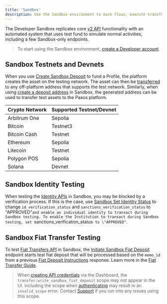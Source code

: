 ```yaml
---
title: 'Sandbox'
description: Use the Sandbox environment to mock flows, execute transfers and test integrations.
---
```


[v2-api]: /api/v2
[sandbox-account]: https://dashboard.sandbox.paxos.com/
[create-sandbox-deposit]: /api-reference/sandbox-deposits/create-sandbox-deposit
[create-deposit-address]: /api-reference/deposit-addresses/create-deposit-address
[crypto-withdrawal]: /api-reference/crypto-withdrawals/create-crypto-withdrawal
[identity]: /api-reference/identity
[sandbox-identity]: /api-reference/sandbox-identity/sandbox-set-identity-status
[fiat]: /api-reference/fiat-transfers
[sandbox-fiat]: /api-reference/sandbox-fiat-transfers
[fiat-instructions]: /api-reference/fiat-transfers/list-fiat-deposit-instructions
[fiat-guide]: developer/fiat-transfers/quickstart.mdx#2-send-fiat-to-paxos
[credentials]: developer/credentials.mdx
[authenticate]: developer/authenticate.mdx
[Support]: https://support.paxos.com

The Developer Sandbox replicates core [v2 API][v2-api] functionality with an automated system that uses test fund to simulate normal activities, including a few Sandbox-only endpoints.

> To start using the Sandbox environment, [create a Developer account][sandbox-account].

## Sandbox Testnets and Devnets

When you use [Create Sandbox Deposit][create-sandbox-deposit] to fund a Profile, the platform creates the asset on the testing network.
The asset can then be [transferred][crypto-withdrawal] to any off-platform address that supports the test network.
Similarly, when using [create a deposit address][create-deposit-address] in Sandbox, the generated address can be used to transfer test assets to the Paxos platform.

| Crypto Network | Supported Testnet/Devnet |
| --- | --- |
| Arbitrum One | Sepolia |
| Bitcoin | Testnet3 |
| Bitcoin Cash | Testnet |
| Ethereum | Sepolia |
| Litecoin | Testnet |
| Polygon POS | Sepolia |
| Solana | Devnet |

## Sandbox Identity Testing

When testing the [Identity APIs][identity] in Sandbox, you may be blocked by a verification process.
If this is the case, use [Sandbox Set Identity Status][sandbox-identity] to change `id_verification_status` and `sanctions_verification_status` to \"APPROVED"`and enable an individual identity to transact during Sandbox testing.
To enable the Institution to transact during Sandbox testing, set `sanctions_verification_status` to \"APPROVED"`.

## Sandbox Fiat Transfer Testing

To test [Fiat Transfers API][fiat] in Sandbox, the [Initiate Sandbox Fiat Deposit][sandbox-fiat] endpoint starts test fiat deposit that will be processed based on the `memo_id` from a previous [Fiat Deposit Instructions][fiat-instructions] response.
Learn more in the [Fiat Transfer Guide][fiat-guide].

> When [creating API credentials][credentials] via the Dashboard, the `transfer:write_sandbox_fiat_deposit` scope may not appear in the UI.
> Including the scope when [authenticating][authenticate] may result in an `invalid_scope` error.
> Contact [Support] if you run into any issues using this scope.
